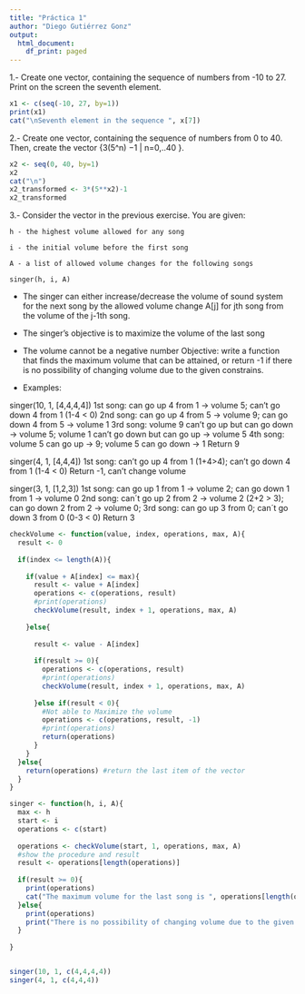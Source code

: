 ```yaml
---
title: "Práctica 1"
author: "Diego Gutiérrez Gonz"
output:
  html_document:
    df_print: paged
---
```



1.- Create one vector, containing the sequence of numbers from -10 to 27. Print on the screen the seventh element.

```r

x1 <- c(seq(-10, 27, by=1))
print(x1)
cat("\nSeventh element in the sequence ", x[7])

```

2.- Create one vector, containing the sequence of numbers from 0 to 40. Then, create the vector {3(5^n) −1 | n=0,..40 }.

```r

x2 <- seq(0, 40, by=1)
x2
cat("\n")
x2_transformed <- 3*(5**x2)-1
x2_transformed

```
3.- Consider the vector in the previous exercise.
You are given:

    h - the highest volume allowed for any song

    i - the initial volume before the first song

    A - a list of allowed volume changes for the following songs
    
    singer(h, i, A)

- The singer can either increase/decrease the volume of sound system for the next song by the allowed volume change A[j] for jth song from the volume of the j-1th song. 

- The singer's objective is to maximize the volume of the last song

- The volume cannot be a negative number
Objective: write a function that finds the maximum volume that can be attained, or return -1 if there is no possibility of changing volume due to the given constrains. 

- Examples:

singer(10, 1, [4,4,4,4]) 
    1st song: can go up 4 from 1 -> volume 5; can't go down 4 from 1 (1-4 < 0)
    2nd song: can go up 4 from 5 -> volume 9; can go down 4 from 5 -> volume 1
    3rd song: volume 9 can't go up but can go down -> volume 5; volume 1 can't go down but can      go up -> volume 5
    4th song: volume 5 can go up -> 9; volume 5 can go down -> 1
    Return 9
    
singer(4, 1, [4,4,4]) 
    1st song: can't go up 4 from 1 (1+4>4); can't go down 4 from 1 (1-4 < 0)
    Return -1, can't change volume
    
singer(3, 1, [1,2,3]) 
    1st song: can go up 1 from 1 -> volume 2; can go down 1 from 1 -> volume 0
    2nd song: can´t go up 2 from 2 -> volume 2 (2+2 > 3); can go down 2 from 2 -> volume 0;
    3rd song: can go up 3 from 0; can´t go down 3 from 0 (0-3 < 0)
    Return 3
    
```r

checkVolume <- function(value, index, operations, max, A){
  result <- 0
  
  if(index <= length(A)){
    
    if(value + A[index] <= max){
      result <- value + A[index]
      operations <- c(operations, result)
      #print(operations)
      checkVolume(result, index + 1, operations, max, A)
      
    }else{
      
      result <- value - A[index]
      
      if(result >= 0){
        operations <- c(operations, result)
        #print(operations)
        checkVolume(result, index + 1, operations, max, A)
        
      }else if(result < 0){
        #Not able to Maximize the volume
        operations <- c(operations, result, -1)
        #print(operations)
        return(operations)
      }
    }
  }else{
    return(operations) #return the last item of the vector
  }
}

singer <- function(h, i, A){
  max <- h
  start <- i
  operations <- c(start)
  
  operations <- checkVolume(start, 1, operations, max, A)
  #show the procedure and result
  result <- operations[length(operations)]
  
  if(result >= 0){
    print(operations)
    cat("The maximum volume for the last song is ", operations[length(operations)])  
  }else{
    print(operations)
    print("There is no possibility of changing volume due to the given constrains")
  }
  
}


singer(10, 1, c(4,4,4,4))
singer(4, 1, c(4,4,4)) 

```

